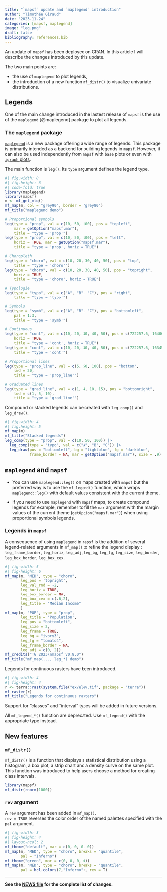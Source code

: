 ```yaml
---
title: "`mapsf` update and `maplegend` introduction"
author: "Timothée Giraud"
date: "2023-11-24"
categories: [mapsf, maplegend]
image: "leg.png"
draft: false
bibliography: references.bib
---
```


An update of `mapsf` has been deployed on CRAN. In this article I will describe the changes introduced by this update.

The two main points are:

- the use of `maplegend` to plot legends,
- the introduction of a new function `mf_distr()` to visualize univariate distributions.


## Legends

One of the main change introduced in the lastest release of `mapsf` is the use of the `maplegend` [@maplegend] package to plot all legends. 

### The `maplegend` package

[`maplegend`](https://github.com/riatelab/maplegend) is a new package offering a wide range of legends.
This package is primarily intended as a backend for building
legends in `mapsf`. However, it can also be used independently from `mapsf` with `base`
plots or even with [`igraph` plots](https://gist.github.com/rCarto/da5a4b0cd982a8c85cb847506fd2f415).

The main function is `leg()`. Its `type` argument defines the legend
type.

```r
#| fig.width: 8
#| fig.height: 6
#| code-fold: true
library(maplegend)
library(mapsf)
m <- mf_get_mtq()
mf_map(m, col = "grey90", border = "grey80")
mf_title("maplegend demo")

# Proportional symbols
leg(type = "prop", val = c(10, 50, 100), pos = "topleft", 
    mar = getOption("mapsf.mar"), 
    title = "type = 'prop'")
leg(type = "prop", val = c(10, 50, 100), pos = "left", 
    horiz = TRUE, mar = getOption("mapsf.mar"), 
    title = "type = 'prop', horiz = TRUE")

# Choropleth 
leg(type = "choro", val = c(10, 20, 30, 40, 50), pos = "top",
    title = "type = 'choro'")
leg(type = "choro", val = c(10, 20, 30, 40, 50), pos = "topright", 
    horiz = TRUE,
    title = "type = 'choro', horiz = TRUE")

# Typologie
leg(type = "typo", val = c("A", "B", "C"), pos = "right", 
    title = "type = 'typo'")

# Symbols
leg(type = "symb", val = c("A", "B", "C"), pos = "bottomleft", 
    pal = 1:3, 
    title = "type = 'symb'")

# Continuous
leg(type = "cont", val = c(10, 20, 30, 40, 50), pos = c(722257.6, 1640619), 
    horiz = TRUE,
    title = "type = 'cont', horiz = TRUE")
leg(type = "cont", val = c(10, 20, 30, 40, 50), pos = c(722257.6, 1634576), 
    title = "type = 'cont'")

# Proportional lines
leg(type = "prop_line", val = c(5, 50, 100), pos = "bottom", 
    lwd = 20, 
    title = "type = 'prop_line'")

# Graduated lines
leg(type = "grad_line", val = c(1, 4, 10, 15), pos = "bottomright", 
    lwd = c(1, 5, 10), 
    title = "type = 'grad_line'")


```


Compound or stacked legends can be created with `leg_comp()` and `leg_draw()`.

```r
#| fig.width: 4
#| fig.height: 5
mf_map(m)
mf_title("Stacked legends")
leg_comp(type = "prop", val = c(10, 50, 100)) |>
  leg_comp(type = "typo", val = c("A", "B", "C")) |>
  leg_draw(pos = "bottomleft", bg = "lightblue", fg = "darkblue", 
           frame_border = NA, mar = getOption("mapsf.mar"), size = .9)
```

::: {.callout-warning}
## `maplegend` and `mapsf`

* You can use `maplegend::leg()` on maps created with `mapsf` but the preferred way is to use the `mf_legend()` function, which wraps `maplegend::leg()` with default values consistent with the current theme. 

* If you need to use `maplegend` with `mapsf` maps, to create compound legends for example, remember to fill the `mar` argument with the margin values of the current theme (`getOption("mapsf.mar")`) when using proportional symbols legends.

:::


### Legends in `mapsf`

A consequence of using `maplegend` in `mapsf` is the addition of several legend-related arguments in `mf_map()` to refine the legend display : `leg_frame_border`, `leg_horiz`, `leg_adj`, `leg_bg`, `leg_fg`, `leg_size`, `leg_border`, `leg_box_border`, `leg_box_cex`.

```r
#| fig-width: 5
#| fig-height: 6
mf_map(m, "MED", type = "choro", 
       leg_pos = 'topright',
       leg_val_rnd = -2,
       leg_horiz = TRUE, 
       leg_box_border = NA,
       leg_box_cex = c(.6,2),
       leg_title = "Median Income"
       )
mf_map(m, "POP", type = "prop", 
       leg_title = 'Population',
       leg_pos = "bottomleft",
       leg_size = 2, 
       leg_frame = TRUE, 
       leg_bg = "ivory3", 
       leg_fg = "tomato4", 
       leg_frame_border = NA, 
       leg_adj = c(0, 2))
mf_credits("TG 2023\nmapsf v0.8.0")
mf_title("mf_map(..., leg_*) demo")
```

Legends for continuous rasters have been introduced. 
```r
#| fig-width: 4
#| fig-height: 4
r <- terra::rast(system.file("ex/elev.tif", package = "terra"))
mf_raster(r)
mf_title("Legends for continuous rasters")
```
Support for "classes" and "interval" types will be added in future versions.  


::: {.callout-warning}
All `mf_legend_*()` function are deprecated. Use `mf_legend()` with the appropriate type instead.
:::


## New features

### `mf_distr()`

`mf_distr()` is a function that displays a statistical distribution using a histogram, a box plot, a strip chart and a density curve on the same plot.  
This function was introduced to help users choose a method for creating class intervals.

```r
library(mapsf)
mf_distr(rnorm(1000))
```


### `rev` argument

A `rev` argument has been added in `mf_map()`.  
`rev = TRUE` reverses the color order of the named palettes specified with the `pal` argument.

```r
#| fig-width: 3
#| fig-height: 4
#| layout-ncol: 2
mf_theme("default", mar = c(0, 0, 0, 0))
mf_map(m, "MED", type = "choro", breaks = "quantile", 
       pal = "Inferno")
mf_theme("green", mar = c(0, 0, 0, 0))
mf_map(m, "MED", type = "choro", breaks = "quantile", 
       pal = hcl.colors(7,"Inferno"), rev = T)

```


-----
**See the [NEWS file](https://raw.githubusercontent.com/riatelab/mapsf/master/NEWS.md) for the complete list of changes.**
